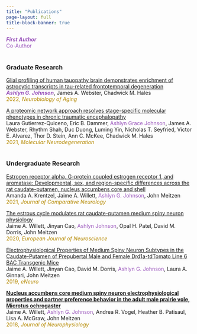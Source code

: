 ```yaml
---
title: "Publications"
page-layout: full
title-block-banner: true
---
```


[***First Author***]{style="color:#9954BB;"}\
[Co-Author]{style="color:#9954BB;"}

<h1 style="color:#DC322F;">

### Graduate Research

</h1>

[Glial profiling of human tauopathy brain demonstrates enrichment of astrocytic transcripts in tau-related frontotemporal degeneration](https://pubmed.ncbi.nlm.nih.gov/35051675/)\    
[***Ashlyn G. Johnson***]{style="color:#9954BB;"}, James A. Webster, Chadwick M. Hales\        
[2022, *Neurobiology of Aging*]{style="color:#B58900;"}


[A proteomic network approach resolves stage-specific molecular phenotypes in chronic traumatic encephalopathy](https://pubmed.ncbi.nlm.nih.gov/34172091/)\    
Laura Gutierrez-Quiceno, Eric B. Dammer, [Ashlyn Grace Johnson]{style="color:#9954BB;"}, James A. Webster, Rhythm Shah, Duc Duong, Luming Yin, Nicholas T. Seyfried, Victor E. Alvarez, Thor D. Stein, Ann C. McKee, Chadwick M. Hales\      
[2021, *Molecular Neurodegeneration*]{style="color:#B58900;"}

<h1 style="color:#DC322F;">

### Undergraduate Research

</h1>

[Estrogen receptor alpha, G-protein coupled estrogen receptor 1, and aromatase: Developmental, sex, and region-specific differences across the rat caudate-putamen, nucleus accumbens core and shell](https://pubmed.ncbi.nlm.nih.gov/32632943/)\    
Amanda A. Krentzel, Jaime A. Willett, [Ashlyn G. Johnson]{style="color:#9954BB;"}, John Meitzen\    
[2021, *Journal of Comparative Neurology*]{style="color:#B58900;"}


[The estrous cycle modulates rat caudate-putamen medium spiny neuron physiology](https://pubmed.ncbi.nlm.nih.gov/31278786/)\
Jaime A. Willett, Jinyan Cao, [Ashlyn Johnson]{style="color:#9954BB;"}, Opal H. Patel, David M. Dorris, John Meitzen\    
[2020, *European Journal of Neuroscience*]{style="color:#B58900;"}

[Electrophysiological Properties of Medium Spiny Neuron Subtypes in the Caudate-Putamen of Prepubertal Male and Female Drd1a-tdTomato Line 6 BAC Transgenic Mice](https://pubmed.ncbi.nlm.nih.gov/30899778/)\
Jaime A. Willett, Jinyan Cao, David M. Dorris, [Ashlyn G. Johnson]{style="color:#9954BB;"}, Laura A. Ginnari, John Meitzen\    
[2019, *eNeuro*]{style="color:#B58900;"}

[**Nucleus accumbens core medium spiny neuron electrophysiological properties and partner preference behavior in the adult male prairie vole, Microtus ochrogaster**](https://pubmed.ncbi.nlm.nih.gov/29361665/)\
Jaime A. Willett, [Ashlyn G. Johnson]{style="color:#9954BB;"}, Andrea R. Vogel, Heather B. Patisaul, Lisa A. McGraw, John Meitzen\    
[2018, *Journal of Neurophysiology*]{style="color:#B58900;"}
